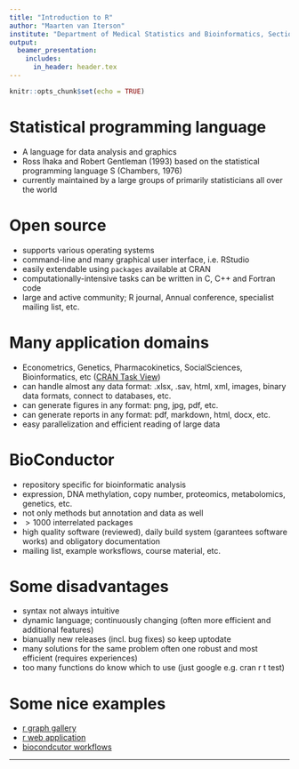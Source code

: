 ```yaml
---
title: "Introduction to R"
author: "Maarten van Iterson"
institute: "Department of Medical Statistics and Bioinformatics, Section Moleculair Epidemiology, Leiden University Medical Center"
output: 
  beamer_presentation:
    includes:
      in_header: header.tex
---
```


```r
knitr::opts_chunk$set(echo = TRUE)
```

# Statistical programming language

- A language for data analysis and graphics
- Ross Ihaka and Robert Gentleman (1993) based on the statistical programming language S (Chambers, 1976)
- currently maintained by a large groups of primarily statisticians all over the world

# Open source

- supports various operating systems 
- command-line and many graphical user interface, i.e. RStudio
- easily extendable using `packages` available at CRAN
- computationally-intensive tasks can be written in C, C++ and Fortran code
- large and active community; R journal, Annual conference, specialist mailing list, etc.

# Many application domains

- Econometrics, Genetics, Pharmacokinetics, SocialSciences, Bioinformatics, etc ([CRAN Task View](https://cran.r-project.org/web/views/))
- can handle almost any data format: .xlsx, .sav, html, xml, images, binary data formats, connect to databases, etc.
- can generate figures in any format: png, jpg, pdf, etc.
- can generate reports in any format: pdf, markdown, html, docx, etc.
- easy parallelization and efficient reading of large data

# BioConductor

- repository specific for bioinformatic analysis 
- expression, DNA methylation, copy number, proteomics, metabolomics, genetics, etc.
- not only methods but annotation and data as well
- $>1000$ interrelated packages
- high quality software (reviewed), daily build system (garantees software works) and obligatory documentation
- mailing list, example worksflows, course material, etc. 

# Some disadvantages

- syntax not always intuitive
- dynamic language; continuously changing (often more efficient and additional features)
- bianually new releases (incl. bug fixes) so keep uptodate
- many solutions for the same problem often one robust and most efficient (requires experiences)
- too many functions do know which to use (just google e.g. cran r t test)

# Some nice examples

- [r graph gallery](http://www.r-graph-gallery.com/)
- [r web application](https://shiny.rstudio.com/gallery/)
- [biocondcutor workflows](https://www.bioconductor.org/help/workflows)

---
